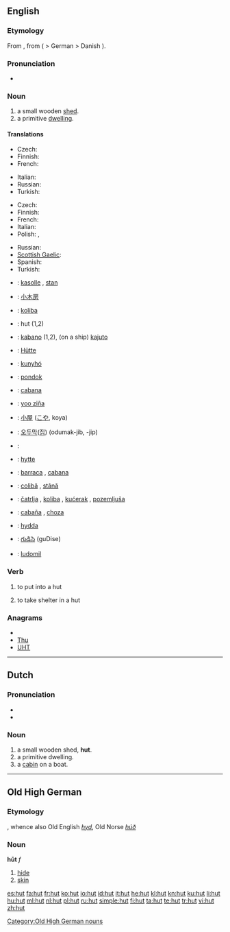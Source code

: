 {{also|Hut|hűt}}
==English==

===Etymology===
From {{etyl|fr}} {{term|hutte||cottage}}, from {{etyl|gmh}} {{term|hütte}} ( > German {{term|Hütte}} > Danish {{term|hytte}}).

===Pronunciation===
* {{audio|en-us-hut.ogg|Audio (US)}}

===Noun===
{{en-noun}}

# a small wooden [[shed]].
# a primitive [[dwelling]].

====Translations====
{{trans-top|small wooden shed}}
* Czech: {{t-|cs|kůlna|f}}
* Finnish: {{t-|fi|vaja}}
* French: {{t+|fr|cabane|f}}
{{trans-mid}}
* Italian: {{t+|it|capanna|f}}
* Russian: {{t+|ru|хижина|f|tr=xížina}}
* Turkish: {{t+|tr|kulübe}}
{{trans-bottom}}

{{trans-top|primitive dwelling}}
* Czech: {{t-|cs|chata}}
* Finnish: {{t+|fi|maja}}
* French: {{t+|fr|cabane|f}}
* Italian: {{t+|it|capanna|f}}
* Polish: {{t+|pl|chata|f}}, {{t+|pl|szałas|m}}
{{trans-mid}}
* Russian: {{t+|ru|хижина|f|tr=xížina}}
* [[Scottish Gaelic]]: {{t-|gd|bothan|m|xs=Scottish Gaelic}}
* Spanish: {{t+|es|choza|f}}
* Turkish: {{t+|tr|kulübe}}
{{trans-bottom}}

{{checktrans-top}}
* {{ttbc|Albanian}}: [[kasolle]] {{f}}, [[stan]] {{m}}
* {{ttbc|Chinese}}: [[小木房]]
* {{ttbc|Croatian}}: [[koliba]] {{f}}
* {{ttbc|Dutch}}: hut {{f}} (1,2)
* {{ttbc|Esperanto}}: [[kabano]] (1,2), (on a ship) [[kajuto]]
* {{ttbc|German}}: [[Hütte]] {{f}}
* {{ttbc|Hungarian}}: [[kunyhó]]
* {{ttbc|Indonesian}}: [[pondok]]
* {{ttbc|Interlingua}}: [[cabana]]
{{trans-mid}}
* {{ttbc|Isthmus Zapotec}}: [[yoo ziña]]
* {{ttbc|Japanese}}: [[小屋]] ([[こや]], koya)
* {{ttbc|Korean}}: [[오두막]]([[집]]) (odumak-jib, -jip)
* {{ttbc|Kurdish}}: {{ku-Arab|[[کووخ]]}}
* {{ttbc|Norwegian}}: [[hytte]]
* {{ttbc|Portuguese}}: [[barraca]] {{f}}, [[cabana]] {{f}}
* {{ttbc|Romanian}}: [[colibă]] {{f}}, [[stână]] {{f}}
* {{ttbc|Serbian}}: [[čatrlja]] {{f}}, [[koliba]] {{f}}, [[kućerak]] {{m}}, [[pozemljuša]] {{f}}
* {{ttbc|Spanish}}: [[cabaña]] {{f}}, [[choza]] {{f}}
* {{ttbc|Swedish}}: [[hydda]] {{c}}
* {{ttbc|Telugu}}: [[గుడిసె]] (guDise)
* {{ttbc|Volapük}}: [[ludomil]]
{{trans-bottom}}

===Verb===
{{en-verb|hut|t|ed}}

# {{rare|archaic|transitive}} to put into a hut
# {{rare|archaic|intransitive}} to take shelter in a hut

===Anagrams===
* {{alphagram|htu}}
* [[Thu#English|Thu]]
* [[UHT#English|UHT]]

----

==Dutch==

===Pronunciation===
* {{IPA|/hʏ̞t/|lang=nl}}
* {{audio|Nl-hut.ogg|audio}}

===Noun===
{{nl-noun|g1=f|g2=m|hutten|hutje}}

# a small wooden shed, '''hut'''.
# a primitive dwelling.
# a [[cabin]] on a boat.

----

==Old High German==

===Etymology===
{{proto|Germanic|hudhiz|lang=goh}}, whence also Old English ''[[hyd]]'', Old Norse ''[[húð]]''

===Noun===
'''hūt''' ''f''

# [[hide]]
# [[skin]]

[[Category:Old High German nouns]]

[[es:hut]]
[[fa:hut]]
[[fr:hut]]
[[ko:hut]]
[[io:hut]]
[[id:hut]]
[[it:hut]]
[[he:hut]]
[[kl:hut]]
[[kn:hut]]
[[ku:hut]]
[[li:hut]]
[[hu:hut]]
[[ml:hut]]
[[nl:hut]]
[[pl:hut]]
[[ru:hut]]
[[simple:hut]]
[[fi:hut]]
[[ta:hut]]
[[te:hut]]
[[tr:hut]]
[[vi:hut]]
[[zh:hut]]